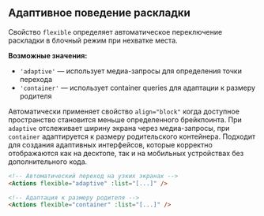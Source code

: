 ## Адаптивное поведение раскладки

Свойство `flexible` определяет автоматическое переключение раскладки в блочный режим при нехватке места.

**Возможные значения:**

- `'adaptive'` — использует медиа-запросы для определения точки перехода
- `'container'` — использует container queries для адаптации к размеру родителя

Автоматически применяет свойство `align="block"` когда доступное пространство становится меньше определенного брейкпоинта. При `adaptive` отслеживает ширину экрана через медиа-запросы, при `container` адаптируется к размеру родительского контейнера. Подходит для создания адаптивных интерфейсов, которые корректно отображаются как на десктопе, так и на мобильных устройствах без дополнительного кода.

```html
<!-- Автоматический переход на узких экранах -->
<Actions flexible="adaptive" :list="[...]" />

<!-- Адаптация к размеру родителя -->
<Actions flexible="container" :list="[...]" />
```


